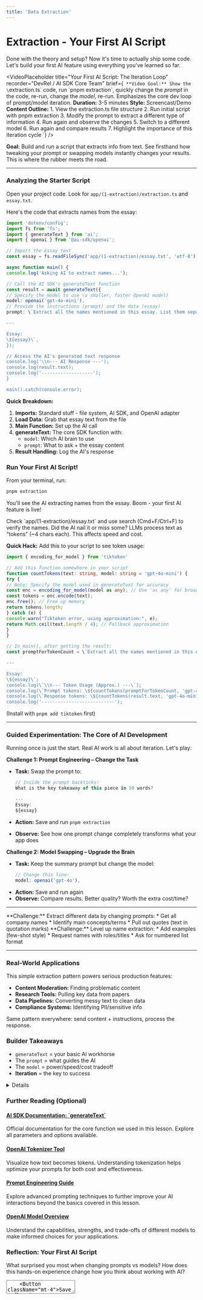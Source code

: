 ```yaml
---
title: 'Data Extraction'
---
```


# Extraction - Your First AI Script

Done with the theory and setup? Now it's time to actually ship some code. Let's build your first AI feature using everything you've learned so far.

<VideoPlaceholder
	title="Your First AI Script: The Iteration Loop"
	recorder="DevRel / AI SDK Core Team"
	brief={`
    **Video Goal:** Show the \`extraction.ts\` code, run \`pnpm extraction\`, quickly change the *prompt* in the code, re-run, change the *model*, re-run. Emphasizes the core dev loop of prompt/model iteration.
    **Duration:** 3-5 minutes
    **Style:** Screencast/Demo
    **Content Outline:**
    1. View the extraction.ts file structure
    2. Run initial script with pnpm extraction
    3. Modify the prompt to extract a different type of information
    4. Run again and observe the changes
    5. Switch to a different model
    6. Run again and compare results
    7. Highlight the importance of this iteration cycle
  `}
/>

**Goal:** Build and run a script that extracts info from text. See firsthand how tweaking your prompt or swapping models instantly changes your results. This is where the rubber meets the road.

---

### Analyzing the Starter Script

Open your project code. Look for `app/(1-extraction)/extraction.ts` and `essay.txt`.

Here's the code that extracts names from the essay:

```typescript
import 'dotenv/config';
import fs from 'fs';
import { generateText } from 'ai';
import { openai } from '@ai-sdk/openai';

// Import the essay text
const essay = fs.readFileSync('app/(1-extraction)/essay.txt', 'utf-8');

async function main() {
console.log('Asking AI to extract names...');

// Call the AI SDK's generateText function
const result = await generateText({
// Specify the model to use (a smaller, faster OpenAI model)
model: openai('gpt-4o-mini'),
// Provide the instructions (prompt) and the data (essay)
prompt: \`Extract all the names mentioned in this essay. List them separated by commas.

---

Essay:
\${essay}\`,
});

// Access the AI's generated text response
console.log('\\n--- AI Response ---');
console.log(result.text);
console.log('-------------------');
}

main().catch(console.error);
```

**Quick Breakdown:**

1. **Imports:** Standard stuff - file system, AI SDK, and OpenAI adapter
2. **Load Data:** Grab that essay text from the file
3. **Main Function:** Set up the AI call
4. **generateText:** The core SDK function with:
   - `model`: Which AI brain to use
   - `prompt`: What to ask + the essay content
5. **Result Handling:** Log the AI's response

### Run Your First AI Script!

From your terminal, run:

```bash
pnpm extraction
```

You'll see the AI extracting names from the essay. Boom - your first AI feature is live!

<VisualPlaceholder description="Terminal showing successful 'pnpm extraction' output with names." />

<Callout title="Verification Task">
	Check `app/(1-extraction)/essay.txt` and use search (Cmd+F/Ctrl+F) to verify the names. Did the AI
	nail it or miss some?
</Callout>

<Callout title="Token Awareness" type="info">
  LLMs process text as "tokens" (~4 chars each). This affects speed and cost.

**Quick Hack:** Add this to your script to see token usage:

```typescript
import { encoding_for_model } from 'tiktoken'

// Add this function somewhere in your script
function countTokens(text: string, model: string = 'gpt-4o-mini') {
try {
// Note: Specify the model used in generateText for accuracy
const enc = encoding_for_model(model as any); // Use 'as any' for broader model compatibility if needed
const tokens = enc.encode(text);
enc.free(); // Free up memory
return tokens.length;
} catch (e) {
console.warn("Tiktoken error, using approximation:", e);
return Math.ceil(text.length / 4); // Fallback approximation
}
}

// In main(), after getting the result:
const promptForTokenCount = \`Extract all the names mentioned in this essay. List them separated by commas.

---

Essay:
\${essay}\`;
console.log(\`\\n--- Token Usage (Approx.) ---\`);
console.log(\`Prompt tokens: \${countTokens(promptForTokenCount, 'gpt-4o-mini')}\`);
console.log(\`Response tokens: \${countTokens(result.text, 'gpt-4o-mini')}\`);
console.log('---------------------------');
```

(Install with `pnpm add tiktoken` first)

</Callout>

---

### Guided Experimentation: The Core of AI Development

Running once is just the start. Real AI work is all about iteration. Let's play:

**Challenge 1: Prompt Engineering – Change the Task**

- **Task:** Swap the prompt to:

  ```typescript
  // Inside the prompt backticks:
  What is the key takeaway of this piece in 50 words?

  ---
  Essay:
  ${essay}
  ```

- **Action:** Save and run `pnpm extraction`
- **Observe:** See how one prompt change completely transforms what your app does

**Challenge 2: Model Swapping – Upgrade the Brain**

- **Task:** Keep the summary prompt but change the model:
  ```typescript
  // Change this line:
  model: openai('gpt-4o'),
  ```
- **Action:** Save and run again
- **Observe:** Compare results. Better quality? Worth the extra cost/time?

---

<Callout title="Side Quest: Extraction Expert" type="challenge">
	**Challenge:** Extract different data by changing prompts: * Get all company names * Identify main
	concepts/terms * Pull out quotes (text in quotation marks)
</Callout>

<Callout title="Side Quest: Prompt Optimization" type="challenge">
	**Challenge:** Level up name extraction: * Add examples (few-shot style) * Request names with
	roles/titles * Ask for numbered list format
</Callout>

---

### Real-World Applications

This simple extraction pattern powers serious production features:

- **Content Moderation:** Finding problematic content
- **Research Tools:** Pulling key data from papers
- **Data Pipelines:** Converting messy text to clean data
- **Compliance Systems:** Identifying PII/sensitive info

Same pattern everywhere: send content + instructions, process the response.

### Builder Takeaways

- `generateText` = your basic AI workhorse
- The `prompt` = what guides the AI
- The `model` = power/speed/cost tradeoff
- **Iteration** = the key to success

<Details summary="Troubleshooting Guide">
	<ul className="list-disc space-y-2 pl-5 mt-2 text-sm">
		<li>
			<strong>API Key Errors (401):</strong> Check your `.env` file. Key spelled right? Pasted
			fully? Account has credits?
		</li>
		<li>
			<strong>Rate Limiting (429):</strong> Hit usage limits. Wait a bit or upgrade your plan.
		</li>
		<li>
			<strong>Module Errors:</strong> Run `pnpm install` again. Maybe clear `node_modules` first.
		</li>
		<li>
			<strong>Timeouts:</strong> Larger models are slower. Normal. Check internet if consistent
			fails.
		</li>
		<li>
			<strong>Command not found:</strong> Make sure `pnpm` is installed globally and run `pnpm
			install` in project root.
		</li>
	</ul>
</Details>

<div className="my-12">
	<h3 className="text-2xl font-semibold mb-4 border-b pb-2">Further Reading (Optional)</h3>
	<div className="space-y-4">
		<div className="p-4 border rounded-lg bg-card">
			<h4 className="font-medium mb-1">
				<a
					href="https://sdk.vercel.ai/docs/reference/ai-sdk-core/generate-text"
					target="_blank"
					rel="noopener noreferrer"
					className="text-blue-600 hover:underline"
				>
					AI SDK Documentation: `generateText`
				</a>
			</h4>
			<p className="text-sm text-muted-foreground">
				Official documentation for the core function we used in this lesson. Explore all parameters
				and options available.
			</p>
		</div>
		<div className="p-4 border rounded-lg bg-card">
			<h4 className="font-medium mb-1">
				<a
					href="https://platform.openai.com/tokenizer"
					target="_blank"
					rel="noopener noreferrer"
					className="text-blue-600 hover:underline"
				>
					OpenAI Tokenizer Tool
				</a>
			</h4>
			<p className="text-sm text-muted-foreground">
				Visualize how text becomes tokens. Understanding tokenization helps optimize your prompts
				for both cost and effectiveness.
			</p>
		</div>
		<div className="p-4 border rounded-lg bg-card">
			<h4 className="font-medium mb-1">
				<a
					href="https://www.promptingguide.ai/"
					target="_blank"
					rel="noopener noreferrer"
					className="text-blue-600 hover:underline"
				>
					Prompt Engineering Guide
				</a>
			</h4>
			<p className="text-sm text-muted-foreground">
				Explore advanced prompting techniques to further improve your AI interactions beyond the
				basics covered in this lesson.
			</p>
		</div>
		<div className="p-4 border rounded-lg bg-card">
			<h4 className="font-medium mb-1">
				<a
					href="https://platform.openai.com/docs/models/overview"
					target="_blank"
					rel="noopener noreferrer"
					className="text-blue-600 hover:underline"
				>
					OpenAI Model Overview
				</a>
			</h4>
			<p className="text-sm text-muted-foreground">
				Understand the capabilities, strengths, and trade-offs of different models to make informed
				choices for your applications.
			</p>
		</div>
	</div>
</div>

<div className="bg-primary/5 border-primary/20 rounded-lg p-6 my-8">
	<h3 className="text-xl font-semibold mb-4">Reflection: Your First AI Script</h3>
	<p className="text-lg mb-4">
		What surprised you most when changing prompts vs models? How does this hands-on experience
		change how you think about working with AI?
	</p>
	<Textarea placeholder="Type your reflection here..." className="min-h-[150px] w-full" />
	<Button className="mt-4">Save Reflection</Button>
</div>

---

## What's Next? Invisible AI

You've mastered the fundamentals - now it's time to apply them to build subtle, powerful features. In this section, we dive into "Invisible AI" - the art of enhancing user experiences seamlessly.

You'll learn to automatically classify content, generate concise summaries, and extract structured data, all integrated smoothly into application workflows. Let's move beyond basic scripts to build features users will love.
